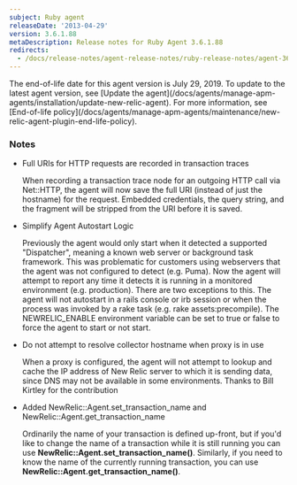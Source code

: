 ```yaml
---
subject: Ruby agent
releaseDate: '2013-04-29'
version: 3.6.1.88
metaDescription: Release notes for Ruby Agent 3.6.1.88
redirects:
  - /docs/release-notes/agent-release-notes/ruby-release-notes/agent-36188
---
```


<Callout variant="important">
  The end-of-life date for this agent version is July 29, 2019. To update to the latest agent version, see [Update the agent](/docs/agents/manage-apm-agents/installation/update-new-relic-agent). For more information, see [End-of-life policy](/docs/agents/manage-apm-agents/maintenance/new-relic-agent-plugin-end-life-policy).
</Callout>

### Notes

* Full URIs for HTTP requests are recorded in transaction traces

  When recording a transaction trace node for an outgoing HTTP call via Net::HTTP, the agent will now save the full URI (instead of just the hostname) for the request. Embedded credentials, the query string, and the fragment will be stripped from the URI before it is saved.
* Simplify Agent Autostart Logic

  Previously the agent would only start when it detected a supported "Dispatcher", meaning a known web server or background task framework. This was problematic for customers using webservers that the agent was not configured to detect (e.g. Puma). Now the agent will attempt to report any time it detects it is running in a monitored environment (e.g. production). There are two exceptions to this. The agent will not autostart in a rails console or irb session or when the process was invoked by a rake task (e.g. rake assets:precompile). The NEWRELIC_ENABLE environment variable can be set to true or false to force the agent to start or not start.
* Do not attempt to resolve collector hostname when proxy is in use

  When a proxy is configured, the agent will not attempt to lookup and cache the IP address of New Relic server to which it is sending data, since DNS may not be available in some environments. Thanks to Bill Kirtley for the contribution
* Added NewRelic::Agent.set_transaction_name and NewRelic::Agent.get_transaction_name

  Ordinarily the name of your transaction is defined up-front, but if you'd like to change the name of a transaction while it is still running you can use **NewRelic::Agent.set_transaction_name()**. Similarly, if you need to know the name of the currently running transaction, you can use **NewRelic::Agent.get_transaction_name()**.
